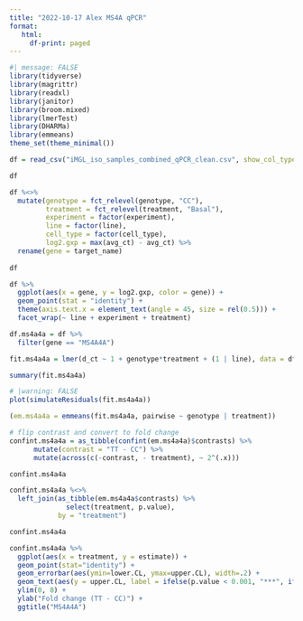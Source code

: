 ```yaml
---
title: "2022-10-17 Alex MS4A qPCR"
format: 
   html:
     df-print: paged
---
```


```r
#| message: FALSE
library(tidyverse)
library(magrittr)
library(readxl)
library(janitor)
library(broom.mixed)
library(lmerTest)
library(DHARMa)
library(emmeans)
theme_set(theme_minimal())
```

```r
df = read_csv("iMGL_iso_samples_combined_qPCR_clean.csv", show_col_types = FALSE) %>% clean_names()

df
```

```r
df %<>%
  mutate(genotype = fct_relevel(genotype, "CC"),
         treatment = fct_relevel(treatment, "Basal"),
         experiment = factor(experiment),
         line = factor(line),
         cell_type = factor(cell_type),
         log2.gxp = max(avg_ct) - avg_ct) %>%
  rename(gene = target_name)
  
df
```

```r
df %>%
  ggplot(aes(x = gene, y = log2.gxp, color = gene)) +
  geom_point(stat = "identity") +
  theme(axis.text.x = element_text(angle = 45, size = rel(0.5))) +
  facet_wrap(~ line + experiment + treatment)
```

```r
df.ms4a4a = df %>%
  filter(gene == "MS4A4A")

fit.ms4a4a = lmer(d_ct ~ 1 + genotype*treatment + (1 | line), data = df.ms4a4a)

summary(fit.ms4a4a)
```

```r
# |warning: FALSE
plot(simulateResiduals(fit.ms4a4a))
```

```r
(em.ms4a4a = emmeans(fit.ms4a4a, pairwise ~ genotype | treatment))
```

```r
# flip contrast and convert to fold change
confint.ms4a4a = as_tibble(confint(em.ms4a4a)$contrasts) %>%
      mutate(contrast = "TT - CC") %>%
      mutate(across(c(-contrast, - treatment), ~ 2^(.x)))

confint.ms4a4a
```

```r
confint.ms4a4a %<>%
  left_join(as_tibble(em.ms4a4a$contrasts) %>%
              select(treatment, p.value),
            by = "treatment")

confint.ms4a4a
```

```r
confint.ms4a4a %>%
  ggplot(aes(x = treatment, y = estimate)) +
  geom_point(stat="identity") +
  geom_errorbar(aes(ymin=lower.CL, ymax=upper.CL), width=.2) +
  geom_text(aes(y = upper.CL, label = ifelse(p.value < 0.001, "***", ifelse(p.value < 0.01, "**", ifelse(p.value < 0.05, "*", "")))), vjust = -0.5) +
  ylim(0, 8) +
  ylab("Fold change (TT - CC)") +
  ggtitle("MS4A4A")
```
